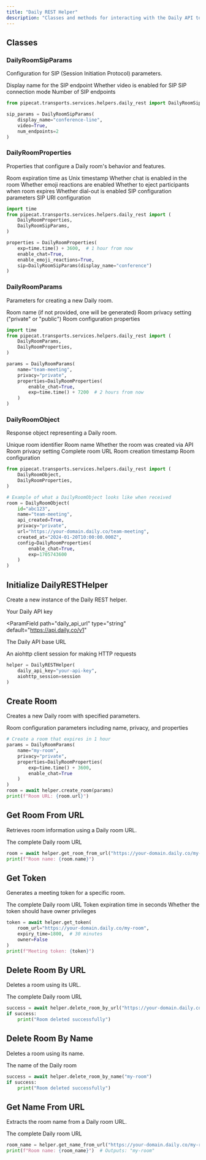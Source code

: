 ```yaml
---
title: "Daily REST Helper"
description: "Classes and methods for interacting with the Daily API to manage rooms and tokens"
---
```


## Classes

### DailyRoomSipParams

Configuration for SIP (Session Initiation Protocol) parameters.

<ResponseField name="display_name" type="string" default="sw-sip-dialin">
  Display name for the SIP endpoint
</ResponseField>
<ResponseField name="video" type="boolean" default={false}>
  Whether video is enabled for SIP
</ResponseField>
<ResponseField name="sip_mode" type="string" default="dial-in">
  SIP connection mode
</ResponseField>
<ResponseField name="num_endpoints" type="integer" default={1}>
  Number of SIP endpoints
</ResponseField>

```python
from pipecat.transports.services.helpers.daily_rest import DailyRoomSipParams

sip_params = DailyRoomSipParams(
    display_name="conference-line",
    video=True,
    num_endpoints=2
)
```

### DailyRoomProperties

Properties that configure a Daily room's behavior and features.

<ResponseField name="exp" type="float" default="current_time + 5 minutes">
  Room expiration time as Unix timestamp
</ResponseField>
<ResponseField name="enable_chat" type="boolean" default={false}>
  Whether chat is enabled in the room
</ResponseField>
<ResponseField name="enable_emoji_reactions" type="boolean" default={false}>
  Whether emoji reactions are enabled
</ResponseField>
<ResponseField name="eject_at_room_exp" type="boolean" default={true}>
  Whether to eject participants when room expires
</ResponseField>
<ResponseField name="enable_dialout" type="boolean" optional>
  Whether dial-out is enabled
</ResponseField>
<ResponseField name="sip" type="DailyRoomSipParams" optional>
  SIP configuration parameters
</ResponseField>
<ResponseField name="sip_uri" type="dict" optional>
  SIP URI configuration
</ResponseField>

```python
import time
from pipecat.transports.services.helpers.daily_rest import (
    DailyRoomProperties,
    DailyRoomSipParams,
)

properties = DailyRoomProperties(
    exp=time.time() + 3600,  # 1 hour from now
    enable_chat=True,
    enable_emoji_reactions=True,
    sip=DailyRoomSipParams(display_name="conference")
)
```

### DailyRoomParams

Parameters for creating a new Daily room.

<ResponseField name="name" type="string" optional>
  Room name (if not provided, one will be generated)
</ResponseField>
<ResponseField name="privacy" type="string" default="public">
  Room privacy setting ("private" or "public")
</ResponseField>
<ResponseField name="properties" type="DailyRoomProperties">
  Room configuration properties
</ResponseField>

```python
import time
from pipecat.transports.services.helpers.daily_rest import (
    DailyRoomParams,
    DailyRoomProperties,
)

params = DailyRoomParams(
    name="team-meeting",
    privacy="private",
    properties=DailyRoomProperties(
        enable_chat=True,
        exp=time.time() + 7200  # 2 hours from now
    )
)
```

### DailyRoomObject

Response object representing a Daily room.

<ResponseField name="id" type="string">
  Unique room identifier
</ResponseField>
<ResponseField name="name" type="string">
  Room name
</ResponseField>
<ResponseField name="api_created" type="boolean">
  Whether the room was created via API
</ResponseField>
<ResponseField name="privacy" type="string">
  Room privacy setting
</ResponseField>
<ResponseField name="url" type="string">
  Complete room URL
</ResponseField>
<ResponseField name="created_at" type="string">
  Room creation timestamp
</ResponseField>
<ResponseField name="config" type="DailyRoomProperties">
  Room configuration
</ResponseField>

```python
from pipecat.transports.services.helpers.daily_rest import (
    DailyRoomObject,
    DailyRoomProperties,
)

# Example of what a DailyRoomObject looks like when received
room = DailyRoomObject(
    id="abc123",
    name="team-meeting",
    api_created=True,
    privacy="private",
    url="https://your-domain.daily.co/team-meeting",
    created_at="2024-01-20T10:00:00.000Z",
    config=DailyRoomProperties(
        enable_chat=True,
        exp=1705743600
    )
)
```

## Initialize DailyRESTHelper

Create a new instance of the Daily REST helper.

<ParamField path="daily_api_key" type="string" required>
  Your Daily API key
</ParamField>

<ParamField
  path="daily_api_url"
  type="string"
  default="https://api.daily.co/v1"
>
  The Daily API base URL
</ParamField>

<ParamField path="aiohttp_session" type="aiohttp.ClientSession" required>
  An aiohttp client session for making HTTP requests
</ParamField>

```python
helper = DailyRESTHelper(
    daily_api_key="your-api-key",
    aiohttp_session=session
)
```

## Create Room

Creates a new Daily room with specified parameters.

<ParamField path="params" type="DailyRoomParams" required>
  Room configuration parameters including name, privacy, and properties
</ParamField>

```python
# Create a room that expires in 1 hour
params = DailyRoomParams(
    name="my-room",
    privacy="private",
    properties=DailyRoomProperties(
        exp=time.time() + 3600,
        enable_chat=True
    )
)
room = await helper.create_room(params)
print(f"Room URL: {room.url}")
```

## Get Room From URL

Retrieves room information using a Daily room URL.

<ParamField path="room_url" type="string" required>
  The complete Daily room URL
</ParamField>

```python
room = await helper.get_room_from_url("https://your-domain.daily.co/my-room")
print(f"Room name: {room.name}")
```

## Get Token

Generates a meeting token for a specific room.

<ParamField path="room_url" type="string" required>
  The complete Daily room URL
</ParamField>

<ParamField path="expiry_time" type="float" default="3600">
  Token expiration time in seconds
</ParamField>

<ParamField path="owner" type="bool" default="True">
  Whether the token should have owner privileges
</ParamField>

```python
token = await helper.get_token(
    room_url="https://your-domain.daily.co/my-room",
    expiry_time=1800,  # 30 minutes
    owner=False
)
print(f"Meeting token: {token}")
```

## Delete Room By URL

Deletes a room using its URL.

<ParamField path="room_url" type="string" required>
  The complete Daily room URL
</ParamField>

```python
success = await helper.delete_room_by_url("https://your-domain.daily.co/my-room")
if success:
    print("Room deleted successfully")
```

## Delete Room By Name

Deletes a room using its name.

<ParamField path="room_name" type="string" required>
  The name of the Daily room
</ParamField>

```python
success = await helper.delete_room_by_name("my-room")
if success:
    print("Room deleted successfully")
```

## Get Name From URL

Extracts the room name from a Daily room URL.

<ParamField path="room_url" type="string" required>
  The complete Daily room URL
</ParamField>

```python
room_name = helper.get_name_from_url("https://your-domain.daily.co/my-room")
print(f"Room name: {room_name}")  # Outputs: "my-room"
```
